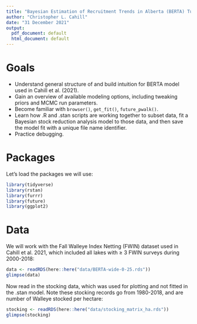 ---
title: "Bayesian Estimation of Recruitment Trends in Alberta (BERTA) Tutorial"
author: "Christopher L. Cahill"
date: "31 December 2021"
output:
  pdf_document: default
  html_document: default
---
# Goals

- Understand general structure of and build intuition for BERTA model used in Cahill et al. (2021).
- Gain an overview of available modeling options, including tweaking priors and MCMC run parameters.
- Become familiar with `browser()`, `get_fit()`, `future_pwalk()`. 
- Learn how .R and .stan scripts are working together to subset data, fit a Bayesian stock reduction analysis model to those data, and then save the model fit with a unique file name identifier.
- Practice debugging.

# Packages 
Let's load the packages we will use:

```{r}
library(tidyverse)
library(rstan)
library(furrr)
library(future) 
library(ggplot2)
```

# Data
We will work with the Fall Walleye Index Netting (FWIN) dataset used in Cahill et al. 2021, which included all lakes with $\ge$ 3 FWIN surveys during 2000-2018: 

```{r}
data <- readRDS(here::here("data/BERTA-wide-0-25.rds"))
glimpse(data)
```

Now read in the stocking data, which was used for plotting and not fitted in the .stan model.  Note these stocking records go from 1980-2018, and are number of Walleye stocked per hectare: 
```{r}
stocking <- readRDS(here::here("data/stocking_matrix_ha.rds"))
glimpse(stocking)
```
